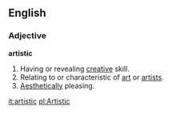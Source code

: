 ==English==

===Adjective===
'''artistic'''
# Having or revealing [[creative]] skill.
# Relating to or characteristic of [[art]] or [[artist]]s.
# [[Aesthetically]] pleasing.

[[it:artistic]]
[[pl:Artistic]]